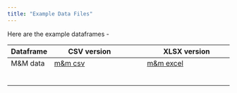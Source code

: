 ```yaml
---
title: "Example Data Files"
---
```


Here are the example dataframes -

| Dataframe | CSV version              |     | XLSX version                |
|-----------|--------------------------|-----|-----------------------------|
| M&M data  | [m&m csv](/data/mms.csv) |     | [m&m excel](/data/mms.xlsx) |
|           |                          |     |                             |
|           |                          |     |                             |
|           |                          |     |                             |
|           |                          |     |                             |
|           |                          |     |                             |
|           |                          |     |                             |

